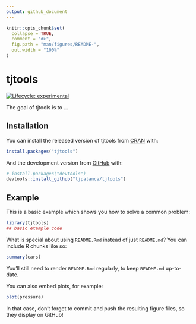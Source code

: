 ```yaml
---
output: github_document
---
```


<!-- README.md is generated from README.Rmd. Please edit that file -->

```r
knitr::opts_chunk$set(
  collapse = TRUE,
  comment = "#>",
  fig.path = "man/figures/README-",
  out.width = "100%"
)
```

# tjtools

<!-- badges: start -->
[![Lifecycle: experimental](https://img.shields.io/badge/lifecycle-experimental-orange.svg)](https://www.tidyverse.org/lifecycle/#experimental)
<!-- badges: end -->

The goal of tjtools is to ...

## Installation

You can install the released version of tjtools from [CRAN](https://CRAN.R-project.org) with:

``` r
install.packages("tjtools")
```

And the development version from [GitHub](https://github.com/) with:

``` r
# install.packages("devtools")
devtools::install_github("tjpalanca/tjtools")
```
## Example

This is a basic example which shows you how to solve a common problem:

```r
library(tjtools)
## basic example code
```

What is special about using `README.Rmd` instead of just `README.md`? You can include R chunks like so:

```r
summary(cars)
```

You'll still need to render `README.Rmd` regularly, to keep `README.md` up-to-date.

You can also embed plots, for example:

```r
plot(pressure)
```

In that case, don't forget to commit and push the resulting figure files, so they display on GitHub!

